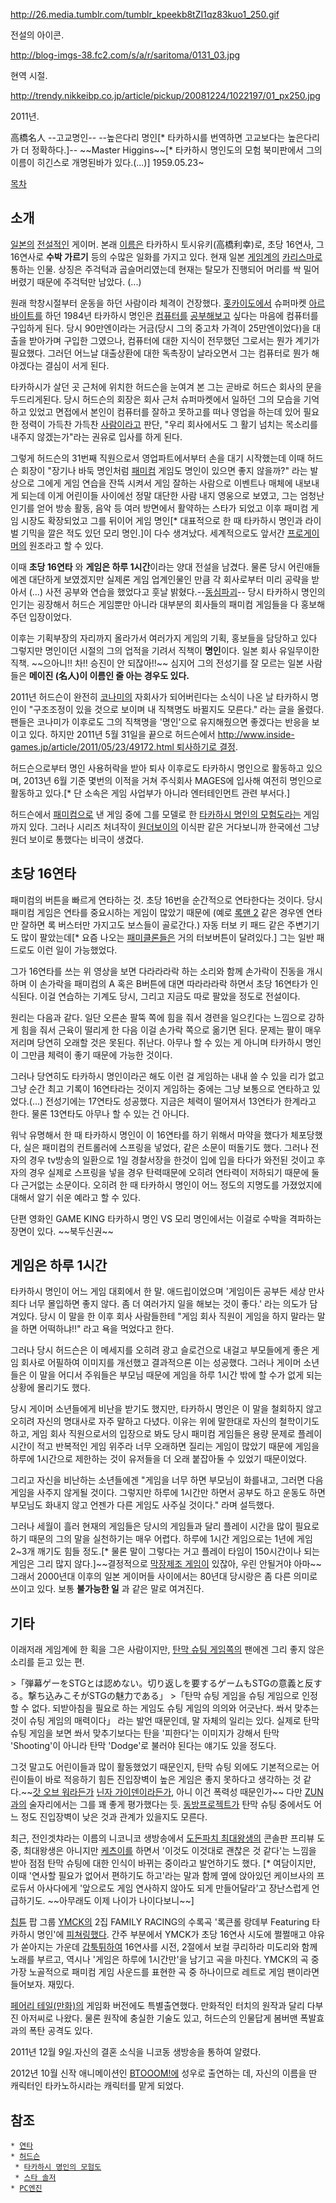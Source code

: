 http://26.media.tumblr.com/tumblr_kpeekb8tZI1qz83kuo1_250.gif

전설의 아이콘.

http://blog-imgs-38.fc2.com/s/a/r/saritoma/0131_03.jpg

현역 시절.

http://trendy.nikkeibp.co.jp/article/pickup/20081224/1022197/01_px250.jpg

2011년.

高橋名人
--고교명인--
--높은다리 명인[* 타카하시를 번역하면 고교보다는 높은다리가 더 정확하다.]--
~~Master Higgins~~[* 타카하시 명인도의 모험 북미판에서 그의 이름이 히긴스로 개명된바가 있다.(...)] 
1959.05.23~

[[목차]]
== 소개 ==
[[일본]]의 [[전설]]적인 게이머. 본래 [[이름]]은 타카하시 토시유키(高橋利幸)로, 초당 16연사, 그 16연사로 '''수박 가르기''' 등의 수많은 일화를 가지고 있다. 현재 일본 [[게임]]계의 [[카리스마]]로 통하는 인물. 상징은 주걱턱과 곱슬머리였는데 현재는 탈모가 진행되어 머리를 싹 밀어버렸기 때문에 주걱턱만 남았다. (...)

원래 학창시절부터 운동을 하던 사람이라 체격이 건장했다. [[홋카이도]]에서 슈퍼마켓 [[아르바이트]]를 하던 1984년 타카하시 명인은 [[컴퓨터]]를 [[공부]]해보고 싶다는 마음에 컴퓨터를 구입하게 된다. 당시 90만엔이라는 거금(당시 그의 중고차 가격이 25만엔이었다)을 대출을 받아가며 구입한 그였으나, 컴퓨터에 대한 지식이 전무했던 그로서는 뭔가 계기가 필요했다. 그러던 어느날 대출상환에 대한 독촉장이 날라오면서 그는 컴퓨터로 뭔가 해야겠다는 결심이 서게 된다.

타카하시가 살던 곳 근처에 위치한 허드슨을 눈여겨 본 그는 곧바로 허드슨 회사의 문을 두드리게된다. 당시 허드슨의 회장은 회사 근처 슈퍼마켓에서 일하던 그의 모습을 기억하고 있었고 면접에서 본인이 컴퓨터를 잘하고 못하고를 떠나 영업을 하는데 있어 필요한 정력이 가득찬 가득찬 [[사람]]이라고 판단, "우리 회사에서도 그 활기 넘치는 목소리를 내주지 않겠는가"라는 권유로 입사를 하게 된다.

그렇게 허드슨의 31번째 직원으로서 영업파트에서부터 손을 대기 시작했는데 이때 허드슨 회장이 "장기나 바둑 명인처럼 [[패미컴]] 게임도 명인이 있으면 좋지 않을까?" 라는 발상으로 그에게 게임 연습을 잔뜩 시켜서 게임 잘하는 사람으로 이벤트나 매체에 내보내게 되는데 이게 어린이들 사이에선 정말 대단한 사람 내지 영웅으로 보였고, 그는 엄청난 인기를 얻어 방송 활동, 음악 등 여러 방면에서 활약하는 스타가 되었고 이후 패미컴 게임 시장도 확장되었고 그를 뒤이어 게임 명인[* 대표적으로 한 때 타카하시 명인과 라이벌 기믹을 깔은 적도 있던 모리 명인.]이 다수 생겨났다. 세계적으로도 앞서간 [[프로게이머]]의 원조라고 할 수 있다.

이때 '''초당 16연타''' 와 '''게임은 하루 1시간'''이라는 양대 전설을 남겼다. 물론 당시 어린애들에겐 대단하게 보였겠지만 실제론 게임 업계인물인 만큼 각 회사로부터 미리 공략을 받아서 (...) 사전 공부와 연습을 했었다고 훗날 밝혔다.--[[동심파괴]]-- 당시 타카하시 명인의 인기는 굉장해서 허드슨 게임뿐만 아니라 대부분의 회사들의 패미컴 게임들을 다 홍보해주던 입장이었다.

이후는 기획부장의 자리까지 올라가서 여러가지 게임의 기획, 홍보들을 담당하고 있다 그렇지만 명인이던 시절의 그의 업적을 기려서 직책이 '''명인'''이다. 일본 회사 유일무이한 직책. ~~으아니!! 차!! 승진이 안 되잖아!!~~ 심지어 그의 전성기를 잘 모르는 일본 사람들은 '''메이진 (名人)이 이름인 줄 아는 경우도 있다.'''

2011년 허드슨이 완전히 [[코나미]]의 자회사가 되어버린다는 소식이 나온 날 타카하시 명인이 "구조조정이 있을 것으로 보이며 내 직책명도 바뀔지도 모른다." 라는 글을 올렸다. 팬들은 코나미가 이후로도 그의 직책명을 '명인'으로 유지해줬으면 좋겠다는 반응을 보이고 있다. 하지만 2011년 5월 31일을 끝으로 허드슨에서 [[http://www.inside-games.jp/article/2011/05/23/49172.html 퇴사하기로 결정]].

허드슨으로부터 명인 사용허락을 받아 퇴사 이후로도 타카하시 명인으로 활동하고 있으며, 2013년 6월 기준 몇번의 이적을 거쳐 주식회사 MAGES에 입사해 여전히 명인으로 활동하고 있다.[* 단 소속은 게임 사업부가 아니라 엔터테인먼트 관련 부서다.]

허드슨에서 [[패미컴]]으로 낸 게임 중에 그를 모델로 한 [[타카하시 명인의 모험도]]라는 게임까지 있다. 그러나 시리즈 처녀작이 [[원더보이]]의 이식판 같은 거다보니까 한국에선 그냥 원더 보이로 통했다는 비극이 생겼다.
== 초당 16연타 ==
{{{#!html
<embed src="http://www.youtube.com/v/FkWk2HayU5M?version=3&amp;hl=ko_KR" type="application/x-shockwave-flash" width="480" height="360" allowscriptaccess="always" allowfullscreen="true"></embed>
}}}

패미컴의 버튼을 빠르게 연타하는 것. 초당 16번을 순간적으로 연타한다는 것이다. 당시 패미컴 게임은 연타를 중요시하는 게임이 많았기 때문에 (예로 [[록맨 2]] 같은 경우엔 연타만 잘하면 록 버스터만 가지고도 보스들이 골로간다.) 자동 터보 키 패드 같은 주변기기도 많이 팔았는데[* 요즘 나오는 [[패미클론]]들은 거의 터보버튼이 달려있다.] 그는 일반 패드로도 이런 일이 가능했었다.

그가 16연타를 쓰는 위 영상을 보면 다라라라락 하는 소리와 함께 손가락이 진동을 개시하며 이 손가락을 패미컴의 A 혹은 B버튼에 대면 따라라라락 하면서 초당 16연타가 인식된다. 이걸 연습하는 기계도 당시, 그리고 지금도 따로 팔았을 정도로 전설이다.

원리는 다음과 같다. 일단 오른손 팔뚝 쪽에 힘을 줘서 경련을 일으킨다는 느낌으로 강하게 힘을 줘서 근육이 떨리게 한 다음 이걸 손가락 쪽으로 옮기면 된다. 문제는 팔이 매우 저리며 당연히 오래할 것은 못된다. 쥐난다. 아무나 할 수 있는 게 아니며 타카하시 명인이 그만큼 체력이 좋기 때문에 가능한 것이다.

그러나 당연히도 타카하시 명인이라곤 해도 이런 걸 게임하는 내내 쓸 수 있을 리가 없고 그냥 순간 최고 기록이 16연타라는 것이지 게임하는 중에는 그냥 보통으로 연타하고 있었다.(...) 전성기에는 17연타도 성공했다. 지금은 체력이 떨어져서 13연타가 한계라고 한다. 물론 13연타도 아무나 할 수 있는 건 아니다.

워낙 유명해서 한 때 타카하시 명인이 이 16연타를 하기 위해서 마약을 했다가 체포당했다, 실은 패미컴의 컨트롤러에 스프링을 넣었다, 같은 소문이 떠돌기도 했다. 그러나 전자의 경우 tv방송의 일환으로 1일 경찰서장을 한것이 입에 입을 타다가 와전된 것이고 후자의 경우 실제로 스프링을 넣을 경우 탄력때문에 오히려 연타력이 저하되기 때문에 둘 다 근거없는 소문이다. 오히려 한 때 타카하시 명인이 어느 정도의 지명도를 가졌었지에 대해서 알기 쉬운 예라고 할 수 있다.


{{{#!html
<embed src="http://www.youtube.com/v/A6MoEj_Hs7Y?version=3&amp;hl=ko_KR" type="application/x-shockwave-flash" width="560" height="315" allowscriptaccess="always" allowfullscreen="true"></embed>}}}

단편 영화인 GAME KING 타카하시 명인 VS 모리 명인에서는 이걸로 수박을 격파하는 장면이 있다. ~~북두신권~~
== 게임은 하루 1시간 ==
타카하시 명인이 어느 게임 대회에서 한 말. 애드립이었으며 '게임이든 공부든 세상 만사 죄다 너무 몰입하면 좋지 않다. 좀 더 여러가지 일을 해보는 것이 좋다.' 라는 의도가 담겨있다. 당시 이 말을 한 이후 회사 사람들한테 "게임 회사 직원이 게임을 하지 말라는 말을 하면 어떡하냐!!" 라고 욕을 먹었다고 한다.

그러나 당시 허드슨은 이 메세지를 오히려 광고 슬로건으로 내걸고 부모들에게 좋은 게임 회사로 어필하여 이미지를 개선했고 결과적으론 이는 성공했다. 그러나 게이머 소년들은 이 말을 어디서 주워들은 부모님 때문에 게임을 하루 1시간 밖에 할 수가 없게 되는 상황에 몰리기도 했다.

당시 게이머 소년들에게 비난을 받기도 했지만, 타카하시 명인은 이 말을 철회하지 않고 오히려 자신의 명대사로 자주 말하고 다녔다. 이유는 위에 말한대로 자신의 철학이기도 하고, 게임 회사 직원으로서의 입장으로 봐도 당시 패미컴 게임들은 용량 문제로 플레이 시간이 적고 반복적인 게임 위주라 너무 오래하면 질리는 게임이 많았기 때문에 게임을 하루에 1시간으로 제한하는 것이 유저들을 더 오래 붙잡아둘 수 있었기 때문이었다.

그리고 자신을 비난하는 소년들에겐 "게임을 너무 하면 부모님이 화를내고, 그러면 다음 게임을 사주지 않게될 것이다. 그렇지만 하루에 1시간만 하면서 공부도 하고 운동도 하면 부모님도 화내지 않고 언젠가 다른 게임도 사주실 것이다." 라며 설득했다.

그러나 세월이 흘러 현재의 게임들은 당시의 게임들과 달리 플레이 시간을 많이 필요로하기 때문의 그의 말을 실천하기는 매우 어렵다. 하루에 1시간 게임으로는 1년에 게임 2~3개 깨기도 힘들 정도.[* 물론 말이 그렇다는 거고 플레이 타임이 150시간이나 되는 게임은 그리 많지 않다.]~~결정적으로 [[막장제조 게임]]이 있잖아, 우린 안될거야 아마~~
그래서 2000년대 이후의 일본 게이머들 사이에서는 80년대 당시랑은 좀 다른 의미로 쓰이고 있다. 보통 '''불가능한 일''' 과 같은 말로 여겨진다.
== 기타 ==
이래저래 게임계에 한 획을 그은 사람이지만, [[탄막 슈팅 게임]]쪽의 팬에겐 그리 좋지 않은 소리를 듣고 있는 편.

>「弾幕ゲーをSTGとは認めない。切り返しを要するゲームもSTGの意義と反する。撃ち込みこそがSTGの魅力である」
>「탄막 슈팅 게임을 슈팅 게임으로 인정할 수 없다. 되받아침을 필요로 하는 게임도 슈팅 게임의 의의와 어긋난다. 쏴서 맞추는 것이 슈팅 게임의 매력이다」
라는 발언 때문인데, 말 자체의 일리는 있다. 실제로 탄막 슈팅 게임을 보면 쏴서 맞추기보다는 탄을 '피한다'는 이미지가 강해서 탄막 'Shooting'이 아니라 탄막 'Dodge'로 불러야 된다는 얘기도 있을 정도다. 

그것 말고도 어린이들과 많이 활동했었기 때문인지, 탄막 슈팅 외에도 기본적으로는 어린이들이 바로 적응하기 힘든 진입장벽이 높은 게임은 좋지 못하다고 생각하는 것 같다.~~[[갓 오브 워]]라든가 [[닌자 가이덴]]이라든가, 아니 이건 폭력성 때문인가~~ 다만 [[ZUN]]과의 술자리에서는 그를 꽤 좋게 평가했다는 듯. [[동방프로젝트]]가 탄막 슈팅 중에서도 어느 정도 진입장벽이 낮은 것과 관계가 있을지도 모른다.

최근, 전인겟챠라는 이름의 니코니코 생방송에서 [[도돈파치 최대왕생]]의 콘솔판 프리뷰 도중, 최대왕생은 아니지만 [[케츠이]]를 하면서 '이것도 이것대로 괜찮은 것 같다'는 느낌을 받아 점점 탄막 슈팅에 대한 인식이 바뀌는 중이라고 발언하기도 했다. [* 여담이지만, 이때 '연사할 필요가 없어서 편하기도 하고'라는 말과 함께 옆에 앉아있던 케이브사의 프로듀서 아사다에게 '앞으로도 게임 연사하지 않아도 되게 만들어달라'고 장난스럽게 언급하기도. ~~아무래도 이제 나이가 나이다보니~~]

[[칩튠]] 팝 그룹 [[YMCK]]의 2집 FAMILY RACING의 수록곡 '록큰롤 랑데부 Featuring 타카하시 명인'에 [[피쳐링]]했다. 간주 부분에서 YMCK가 초당 16연사 시도에 쩔쩔매고 야유가 쏟아지는 가운데 [[갑툭튀]]하여 16연사를 시전, 2절에서 보컬 쿠리하라 미도리와 함께 노래를 부르고, 역시나 '게임은 하루에 1시간만'을 남기고 곡을 마친다. YMCK의 곡 중 가장 노골적으로 패미컴 게임 사운드를 표현한 곡 중 하나이므로 레트로 게임 팬이라면 들어보자. 재밌다.

[[페어리 테일(만화)]]의 게임화 버전에도 특별출연했다. 만화적인 터치의 원작과 달리 다부진 아저씨로 나왔다. 물론 원작에 충실한 기술도 있고, 허드슨의 인물답게 봄버맨 폭발효과의 폭탄 공격도 있다.

2011년 12월 9일.자신의 결혼 소식을 니코동 생방송을 통하여 알렸다.

2012년 10월 신작 애니메이션인 [[BTOOOM!]]에 성우로 출연하는 데, 자신의 이름을 딴 캐릭터인 타카노하시라는 캐릭터를 맡게 되었다.

== 참조 == 
 * [[연타]]
 * [[허드슨]]
  * [[타카하시 명인의 모험도]]
  * [[스타 솔저]]
 * [[PC엔진]]
